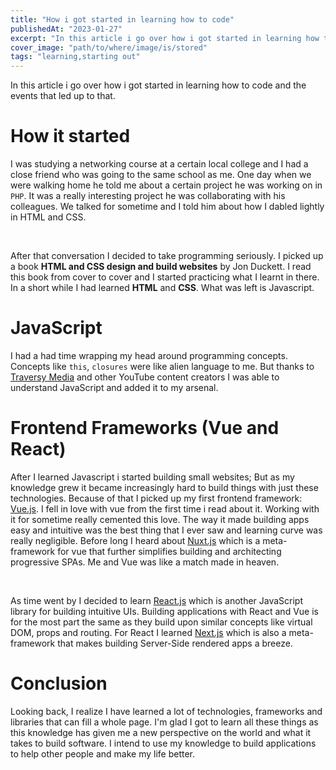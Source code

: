 ```yaml
---
title: "How i got started in learning how to code"
publishedAt: "2023-01-27"
excerpt: "In this article i go over how i got started in learning how to code and the events that led up to that."
cover_image: "path/to/where/image/is/stored"
tags: "learning,starting out"
---
```


In this article i go over how i got started in learning how to code
and the events that led up to that.

<h1 className="font-bold text-2xl text-new-100">How it started</h1>

I was studying a networking course at a certain local college and I had a close friend who was going to the same school as me. One day when we were walking home he told me about a certain project he was working on in `PHP`. It was a really interesting project he was collaborating with his colleagues. We talked for sometime and I told him about how I dabled lightly in HTML and CSS.

<br />

After that conversation I decided to take programming seriously. I picked up a book <strong>HTML and CSS design and build websites</strong> by Jon Duckett. I read this book from cover to cover and I started practicing what I learnt in there. In a short while I had learned <strong>HTML</strong> and <strong>CSS</strong>. What was left is Javascript.

<h1 className="font-bold text-2xl text-new-100">JavaScript</h1>

I had a had time wrapping my head around programming concepts. Concepts like `this`, `closures` were like alien language to me. But thanks to <a href="https://youtube.com/traversymedia">Traversy Media</a> and other YouTube content creators I was able to understand JavaScript and added it to my arsenal.

<h1 className="font-bold text-2xl text-new-100">
  Frontend Frameworks (Vue and React)
</h1>

After I learned Javascript i started building small websites; But as my knowledge grew it became increasingly hard to build things with just these technologies. Because of that I picked up my first frontend framework: <a className="text-blue-600 font-semibold" href="https://vuejs.org">Vue.js</a>. I fell in love with vue from the first time i read about it. Working with it for sometime really cemented this love. The way it made building apps easy and intuitive was the best thing that I ever saw and learning curve was really negligible. Before long I heard about <a className="text-blue-600 font-semibold" href="https://nuxtjs.org">Nuxt.js</a> which is a meta-framework for vue that further simplifies building and architecting progressive SPAs. Me and Vue was like a match made in heaven.

<br />

As time went by I decided to learn <a className="text-blue-600 font-semibold" href="https://reactjs.org">React.js</a> which is another JavaScript library for building intuitive UIs. Building applications with React and Vue is for the most part the same as they build upon similar concepts like virtual DOM, props and routing. For React I learned <a className="text-blue-600 font-semibold" href="https://nextjs.org">Next.js</a> which is also a meta-framework that makes building Server-Side rendered apps a breeze.

<h1 className="font-bold text-2xl text-new-100">Conclusion</h1>

Looking back, I realize I have learned a lot of technologies, frameworks and libraries that can fill a whole page. I'm glad I got to learn all these things as this knowledge has given me a new perspective on the world and what it takes to build software. I intend to use my knowledge to build applications to help other people and make my life better.
